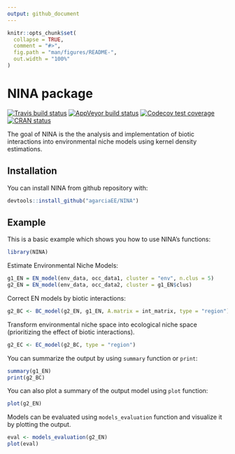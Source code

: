 ```yaml
---
output: github_document
---
```


<!-- README.md is generated from README.Rmd. Please edit that file -->

```r
knitr::opts_chunk$set(
  collapse = TRUE,
  comment = "#>",
  fig.path = "man/figures/README-",
  out.width = "100%"
)
```

# NINA package

<!-- badges: start -->
[![Travis build status](https://travis-ci.com/agarciaEE/NINA.svg?branch=main)](https://travis-ci.com/agarciaEE/NINA)
[![AppVeyor build status](https://ci.appveyor.com/api/projects/status/github/agarciaEE/NINA?branch=main&svg=true)](https://ci.appveyor.com/project/agarciaEE/NINA)
[![Codecov test coverage](https://codecov.io/gh/agarciaEE/NINA/branch/main/graph/badge.svg)](https://codecov.io/gh/agarciaEE/NINA?branch=main)
[![CRAN status](https://www.r-pkg.org/badges/version/NINA)](https://CRAN.R-project.org/package=NINA)
<!-- badges: end -->

The goal of NINA is the the analysis and implementation of biotic interactions into environmental niche models using kernel density estimations. 

## Installation

You can install NINA from github repository with:

``` r
devtools::install_github("agarciaEE/NINA")
```

## Example

This is a basic example which shows you how to use NINA's functions:

```r
library(NINA)
```

Estimate Environmental Niche Models:

```r
g1_EN = EN_model(env_data, occ_data1, cluster = "env", n.clus = 5)
g2_EN = EN_model(env_data, occ_data2, cluster = g1_EN$clus)
```

Correct EN models by biotic interactions:

```r
g2_BC <- BC_model(g2_EN, g1_EN, A.matrix = int_matrix, type = "region")

```

Transform environmental niche space into ecological niche space (prioritizing the effect of biotic interactions).

```r
g2_EC <- EC_model(g2_BC, type = "region")
```

You can summarize the output by using `summary` function or `print`:
```r
summary(g1_EN)
print(g2_BC)
```

You can also plot a summary of the output model using `plot` function:

```r
plot(g2_EN)
```

Models can be evaluated using `models_evaluation` function and visualize it by plotting the output.

```r
eval <- models_evaluation(g2_EN)
plot(eval)
```

